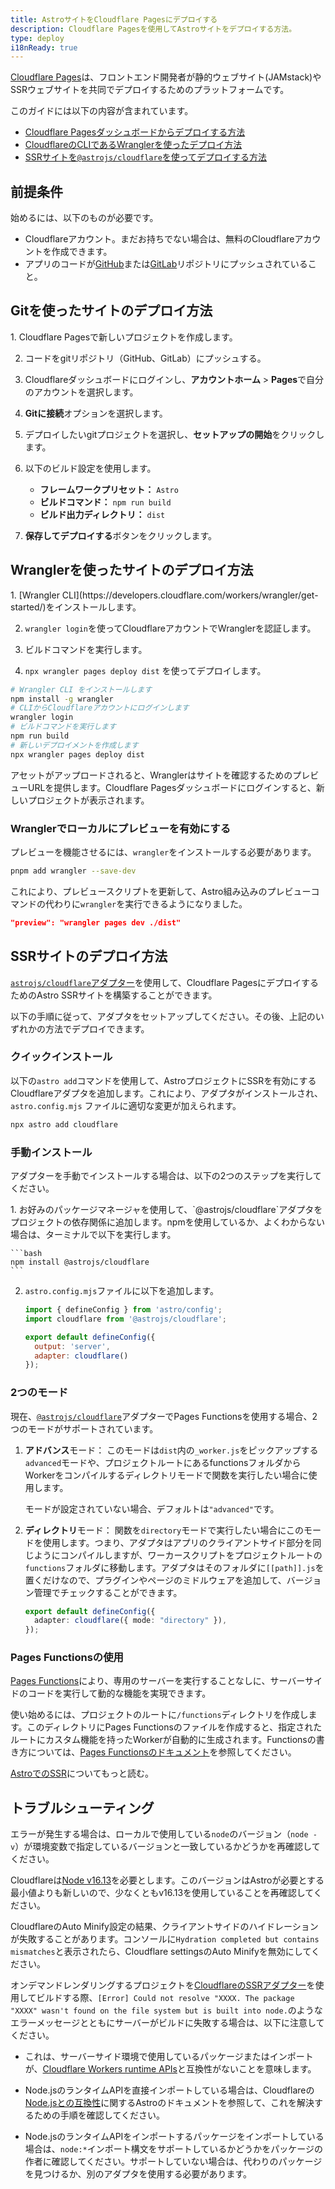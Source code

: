 ```yaml
---
title: AstroサイトをCloudflare Pagesにデプロイする
description: Cloudflare Pagesを使用してAstroサイトをデプロイする方法。
type: deploy
i18nReady: true
---
```


[Cloudflare Pages](https://pages.cloudflare.com/)は、フロントエンド開発者が静的ウェブサイト(JAMstack)やSSRウェブサイトを共同でデプロイするためのプラットフォームです。

このガイドには以下の内容が含まれています。

- [Cloudflare Pagesダッシュボードからデプロイする方法](#gitを使ったサイトのデプロイ方法)
- [CloudflareのCLIであるWranglerを使ったデプロイ方法](#wranglerを使ったサイトのデプロイ方法)
- [SSRサイトを`@astrojs/cloudflare`を使ってデプロイする方法](#ssrサイトのデプロイ方法)

## 前提条件

始めるには、以下のものが必要です。

- Cloudflareアカウント。まだお持ちでない場合は、無料のCloudflareアカウントを作成できます。
- アプリのコードが[GitHub](https://github.com/)または[GitLab](https://about.gitlab.com/)リポジトリにプッシュされていること。

## Gitを使ったサイトのデプロイ方法

<Steps>
1. Cloudflare Pagesで新しいプロジェクトを作成します。

2. コードをgitリポジトリ（GitHub、GitLab）にプッシュする。

3. Cloudflareダッシュボードにログインし、**アカウントホーム** > **Pages**で自分のアカウントを選択します。

4. **Gitに接続**オプションを選択します。

5. デプロイしたいgitプロジェクトを選択し、**セットアップの開始**をクリックします。

6. 以下のビルド設定を使用します。

    - **フレームワークプリセット：** `Astro`
    - **ビルドコマンド：** `npm run build`
    - **ビルド出力ディレクトリ：** `dist`

7. **保存してデプロイする**ボタンをクリックします。
</Steps>

## Wranglerを使ったサイトのデプロイ方法

<Steps>
1. [Wrangler CLI](https://developers.cloudflare.com/workers/wrangler/get-started/)をインストールします。

2. `wrangler login`を使ってCloudflareアカウントでWranglerを認証します。

3. ビルドコマンドを実行します。

4. `npx wrangler pages deploy dist` を使ってデプロイします。
</Steps>

```bash
# Wrangler CLI をインストールします
npm install -g wrangler
# CLIからCloudflareアカウントにログインします
wrangler login
# ビルドコマンドを実行します
npm run build
# 新しいデプロイメントを作成します
npx wrangler pages deploy dist
```

アセットがアップロードされると、Wranglerはサイトを確認するためのプレビューURLを提供します。Cloudflare Pagesダッシュボードにログインすると、新しいプロジェクトが表示されます。

### Wranglerでローカルにプレビューを有効にする

プレビューを機能させるには、`wrangler`をインストールする必要があります。

```bash
pnpm add wrangler --save-dev
```

これにより、プレビュースクリプトを更新して、Astro組み込みのプレビューコマンドの代わりに`wrangler`を実行できるようになりました。

```json title="package.json"
"preview": "wrangler pages dev ./dist"
```

## SSRサイトのデプロイ方法

[`astrojs/cloudflare`アダプター](/ja/guides/integrations-guide/cloudflare/)を使用して、Cloudflare PagesにデプロイするためのAstro SSRサイトを構築することができます。

以下の手順に従って、アダプタをセットアップしてください。その後、上記のいずれかの方法でデプロイできます。

### クイックインストール

以下の`astro add`コマンドを使用して、AstroプロジェクトにSSRを有効にするCloudflareアダプタを追加します。これにより、アダプタがインストールされ、`astro.config.mjs` ファイルに適切な変更が加えられます。

```bash
npx astro add cloudflare
```

### 手動インストール

アダプターを手動でインストールする場合は、以下の2つのステップを実行してください。

<Steps>
1. お好みのパッケージマネージャを使用して、`@astrojs/cloudflare`アダプタをプロジェクトの依存関係に追加します。npmを使用しているか、よくわからない場合は、ターミナルで以下を実行します。

    ```bash
    npm install @astrojs/cloudflare
    ```

2. `astro.config.mjs`ファイルに以下を追加します。

    ```js title="astro.config.mjs" ins={2, 5-6}
    import { defineConfig } from 'astro/config';
    import cloudflare from '@astrojs/cloudflare';

    export default defineConfig({
      output: 'server',
      adapter: cloudflare()
    });
    ```
</Steps>

### 2つのモード

現在、[`@astrojs/cloudflare`](https://github.com/withastro/astro/tree/main/packages/integrations/cloudflare#readme)アダプターでPages Functionsを使用する場合、2つのモードがサポートされています。

1. **アドバンス**モード： このモードは`dist`内の`_worker.js`をピックアップする`advanced`モードや、プロジェクトルートにあるfunctionsフォルダからWorkerをコンパイルするディレクトリモードで関数を実行したい場合に使用します。

    モードが設定されていない場合、デフォルトは`"advanced"`です。

2. **ディレクトリ**モード： 関数を`directory`モードで実行したい場合にこのモードを使用します。つまり、アダプタはアプリのクライアントサイド部分を同じようにコンパイルしますが、ワーカースクリプトをプロジェクトルートの`functions`フォルダに移動します。アダプタはそのフォルダに`[[path]].js`を置くだけなので、プラグインやページのミドルウェアを追加して、バージョン管理でチェックすることができます。

    ```ts title="astro.config.mjs" "directory"
    export default defineConfig({
      adapter: cloudflare({ mode: "directory" }),
    });
    ```
### Pages Functionsの使用

[Pages Functions](https://developers.cloudflare.com/pages/platform/functions/)により、専用のサーバーを実行することなしに、サーバーサイドのコードを実行して動的な機能を実現できます。

使い始めるには、プロジェクトのルートに`/functions`ディレクトリを作成します。このディレクトリにPages Functionsのファイルを作成すると、指定されたルートにカスタム機能を持ったWorkerが自動的に生成されます。Functionsの書き方については、[Pages Functionsのドキュメント](https://developers.cloudflare.com/pages/platform/functions/)を参照してください。

<ReadMore>[AstroでのSSR](/ja/guides/server-side-rendering/)についてもっと読む。</ReadMore>

## トラブルシューティング

エラーが発生する場合は、ローカルで使用している`node`のバージョン（`node -v`）が環境変数で指定しているバージョンと一致しているかどうかを再確認してください。

Cloudflareは[Node v16.13](https://miniflare.dev/get-started/cli#installation)を必要とします。このバージョンはAstroが必要とする最小値よりも新しいので、少なくともv16.13を使用していることを再確認してください。

CloudflareのAuto Minify設定の結果、クライアントサイドのハイドレーションが失敗することがあります。コンソールに`Hydration completed but contains mismatches`と表示されたら、Cloudflare settingsのAuto Minifyを無効にしてください。

オンデマンドレンダリングするプロジェクトを[CloudflareのSSRアダプター](/ja/guides/integrations-guide/cloudflare/)を使用してビルドする際、`[Error] Could not resolve "XXXX. The package "XXXX" wasn't found on the file system but is built into node.`のようなエラーメッセージとともにサーバーがビルドに失敗する場合は、以下に注意してください。

- これは、サーバーサイド環境で使用しているパッケージまたはインポートが、[Cloudflare Workers runtime APIs](https://developers.cloudflare.com/workers/runtime-apis/nodejs/)と互換性がないことを意味します。

- Node.jsのランタイムAPIを直接インポートしている場合は、Cloudflareの[Node.jsとの互換性](/ja/guides/integrations-guide/cloudflare/#nodejs-compatibility)に関するAstroのドキュメントを参照して、これを解決するための手順を確認してください。

- Node.jsのランタイムAPIをインポートするパッケージをインポートしている場合は、`node:*`インポート構文をサポートしているかどうかをパッケージの作者に確認してください。サポートしていない場合は、代わりのパッケージを見つけるか、別のアダプタを使用する必要があります。
